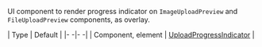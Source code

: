 UI component to render progress indicator on `ImageUploadPreview` and `FileUploadPreview` components, as overlay.

| Type | Default |
|- -|- -|
| Component, element | [UploadProgressIndicator](https://github.com/GetStream/stream-chat-react-native/blob/master/package/src/components/MessageInput/UploadProgressIndicator.tsx) |
